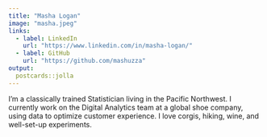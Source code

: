 ```yaml
---
title: "Masha Logan"
image: "masha.jpeg"
links:
  - label: LinkedIn
    url: "https://www.linkedin.com/in/masha-logan/"
  - label: GitHub
    url: "https://github.com/mashuzza"
output:
  postcards::jolla
---
```

 
I’m a classically trained Statistician living in the Pacific Northwest. I currently work on the Digital Analytics team at a global shoe company, using data to optimize customer experience. I love corgis, hiking, wine, and well-set-up experiments.
